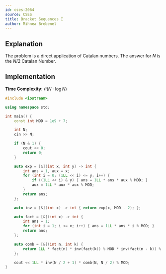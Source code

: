 ```yaml
---
id: cses-2064
source: CSES
title: Bracket Sequences I
author: Mihnea Brebenel
---
```


## Explanation

The problem is a direct application of Catalan numbers. The answer for $N$ is the $N/2$ Catalan Number.

## Implementation

**Time Complexity:** $\mathcal{O}(N \cdot \log{N})$

<LanguageSection>
<CPPSection>

```cpp
#include <iostream>

using namespace std;

int main() {
	const int MOD = 1e9 + 7;

	int N;
	cin >> N;

	if (N & 1) {
		cout << 0;
		return 0;
	}

	auto exp = [&](int x, int y) -> int {
		int ans = 1, aux = x;
		for (int i = 0; (1LL << i) <= y; i++) {
			if ((1LL << i) & y) { ans = 1LL * ans * aux % MOD; }
			aux = 1LL * aux * aux % MOD;
		}
		return ans;
	};

	auto inv = [&](int x) -> int { return exp(x, MOD - 2); };

	auto fact = [&](int x) -> int {
		int ans = 1;
		for (int i = 1; i <= x; i++) { ans = 1LL * ans * i % MOD; }
		return ans;
	};

	auto comb = [&](int n, int k) {
		return 1LL * fact(n) * inv(fact(k)) % MOD * inv(fact(n - k)) % MOD;
	};

	cout << 1LL * inv(N / 2 + 1) * comb(N, N / 2) % MOD;
}
```

</CPPSection>
</LanguageSection>

